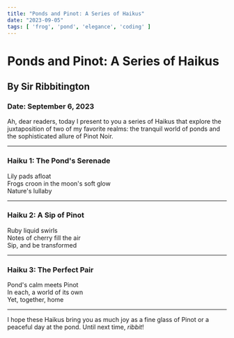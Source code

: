 ```yaml
---
title: "Ponds and Pinot: A Series of Haikus"
date: "2023-09-05"
tags: [ 'frog', 'pond', 'elegance', 'coding' ]
---
```


<CustomImage src  = "https://source.unsplash.com/QTgOjDCiJEo" alt = "Berries" />

# Ponds and Pinot: A Series of Haikus
## By Sir Ribbitington
### Date: September 6, 2023

Ah, dear readers, today I present to you a series of Haikus that explore the juxtaposition of two of my favorite realms: the tranquil world of ponds and the sophisticated allure of Pinot Noir.

---

### Haiku 1: The Pond's Serenade

Lily pads afloat  
Frogs croon in the moon's soft glow  
Nature's lullaby  

---

### Haiku 2: A Sip of Pinot

Ruby liquid swirls  
Notes of cherry fill the air  
Sip, and be transformed  

---

### Haiku 3: The Perfect Pair

Pond's calm meets Pinot  
In each, a world of its own  
Yet, together, home  

---

I hope these Haikus bring you as much joy as a fine glass of Pinot or a peaceful day at the pond. Until next time, *ribbit*!

